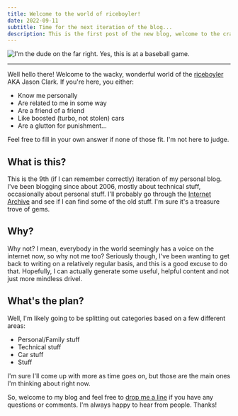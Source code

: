 ```yaml
---
title: Welcome to the world of riceboyler!
date: 2022-09-11
subtitle: Time for the next iteration of the blog...
description: This is the first post of the new blog, welcome to the crazy world of the riceboyler!
---
```


![I'm the dude on the far right. Yes, this is at a baseball game.](https://res.cloudinary.com/riceboyler/image/upload/v1663030730/PXL_20220901_031142586_lkg7fb.jpg)

---

Well hello there! Welcome to the wacky, wonderful world of the [riceboyler](https://riceboyler.com/riceboyler) AKA Jason Clark. If you're here, you either:

- Know me personally
- Are related to me in some way
- Are a friend of a friend
- Like boosted (turbo, not stolen) cars
- Are a glutton for punishment...

Feel free to fill in your own answer if none of those fit. I'm not here to judge.

## What is this?

This is the 9th (if I can remember correctly) iteration of my personal blog. I've been blogging since about 2006, mostly about technical stuff, occasionally about personal stuff. I'll probably go through the [Internet Archive](https://archive.org) and see if I can find some of the old stuff. I'm sure it's a treasure trove of gems.

## Why?

Why not? I mean, everybody in the world seemingly has a voice on the internet now, so why not me too? Seriously though, I've been wanting to get back to writing on a relatively regular basis, and this is a good excuse to do that. Hopefully, I can actually generate some useful, helpful content and not just more mindless drivel.

## What's the plan?

Well, I'm likely going to be splitting out categories based on a few different areas:
- Personal/Family stuff
- Technical stuff
- Car stuff
- Stuff

I'm sure I'll come up with more as time goes on, but those are the main ones I'm thinking about right now.

So, welcome to my blog and feel free to [drop me a line](mailto:riceboyler@gmail.com) if you have any questions or comments. I'm always happy to hear from people. Thanks!
